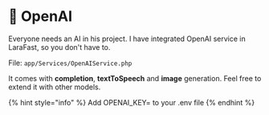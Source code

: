 # 🤖 OpenAI

Everyone needs an AI in his project. I have integrated OpenAI service in LaraFast, so you don't have to.

File: `app/Services/OpenAIService.php`&#x20;

It comes with **completion**, **textToSpeech** and **image** generation. Feel free to extend it with other models.

{% hint style="info" %}
Add OPENAI\_KEY= to your .env file
{% endhint %}
